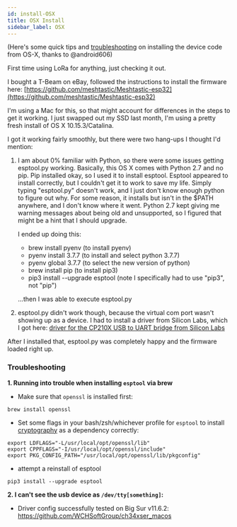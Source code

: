 ```yaml
---
id: install-OSX
title: OSX Install
sidebar_label: OSX
---
```


(Here's some quick tips and [troubleshooting](#troubleshooting) on installing the device code from OS-X, thanks to @android606)

First time using LoRa for anything, just checking it out.

I bought a T-Beam on eBay, followed the instructions to install the firmware here:
[https://github.com/meshtastic/Meshtastic-esp32](https://github.com/meshtastic/Meshtastic-esp32)

I'm using a Mac for this, so that might account for differences in the steps to get it working. I just swapped out my SSD last month, I'm using a pretty fresh install of OS X 10.15.3/Catalina.

I got it working fairly smoothly, but there were two hang-ups I thought I'd mention:

1. I am about 0% familiar with Python, so there were some issues getting esptool.py working. Basically, this OS X comes with Python 2.7 and no pip. Pip installed okay, so I used it to install esptool. Esptool appeared to install correctly, but I couldn't get it to work to save my life. Simply typing "esptool.py" doesn't work, and I just don't know enough python to figure out why. For some reason, it installs but isn't in the \$PATH anywhere, and I don't know where it went. Python 2.7 kept giving me warning messages about being old and unsupported, so I figured that might be a hint that I should upgrade.

   I ended up doing this:

   - brew install pyenv (to install pyenv)
   - pyenv install 3.7.7 (to install and select python 3.7.7)
   - pyenv global 3.7.7 (to select the new version of python)
   - brew install pip (to install pip3)
   - pip3 install --upgrade esptool (note I specifically had to use "pip3", not "pip")

   ...then I was able to execute esptool.py

2. esptool.py didn't work though, because the virtual com port wasn't showing up as a device. I had to install a driver from Silicon Labs, which I got here:
   [driver for the CP210X USB to UART bridge from Silicon Labs](https://www.silabs.com/products/development-tools/software/usb-to-uart-bridge-vcp-drivers)

After I installed that, esptool.py was completely happy and the firmware loaded right up.

### Troubleshooting

**1. Running into trouble when installing `esptool` via brew**

- Make sure that `openssl` is installed first:

```
brew install openssl
```

- Set some flags in your bash/zsh/whichever profile for `esptool` to install [cryptography](https://cryptography.io/en/latest/installation) as a dependency correctly:

```
export LDFLAGS="-L/usr/local/opt/openssl/lib"
export CPPFLAGS="-I/usr/local/opt/openssl/include"
export PKG_CONFIG_PATH="/usr/local/opt/openssl/lib/pkgconfig"
```

- attempt a reinstall of esptool

```
pip3 install --upgrade esptool
```

**2. I can't see the usb device as `/dev/tty[something]`:**

- Driver config successfully tested on Big Sur v11.6.2: https://github.com/WCHSoftGroup/ch34xser_macos
